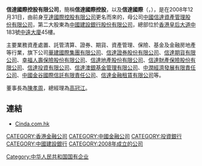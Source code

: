 '''信達國際控股有限公司'''，簡稱'''信達國際控股'''，以及'''信達國際'''（'''{{lang-en|Cinda International Holdings Limited}}'''，{{hkex|0111}}），是在2008年12月31日，由前身[[亨達國際控股有限公司|亨達國際控股有限公司]]更名而來的，母公司[[中國信達資產管理股份有限公司|中國信達資產管理股份有限公司]]，第二大股東為[[中國建設銀行股份有限公司|中國建設銀行股份有限公司]]，總部位於[[香港|香港]][[皇后大道中|皇后大道中]]183號[[中遠大廈|中遠大廈]]45樓。

主要業務資產處置、託管清算、證券、期貨、資產管理、保險、基金及金融房地產等行業，旗下公司[[華建國際集團有限公司|華建國際集團有限公司]]、[[信達證券股份有限公司|信達證券股份有限公司]]、[[信達期貨有限公司|信達期貨有限公司]]、[[幸福人壽保險股份有限公司|幸福人壽保險股份有限公司]]、[[信達地產股份有限公司|信達地產股份有限公司]]、[[信達財產保險股份有限公司|信達財產保險股份有限公司]]、[[信達投資有限公司|信達投資有限公司]]、[[信達澳銀基金管理有限公司|信達澳銀基金管理有限公司]]、[[中潤經濟發展有限責任公司|中潤經濟發展有限責任公司]]、[[中國金谷國際信託有限責任公司|中國金谷國際信託有限責任公司]]、[[信達金融租賃有限公司|信達金融租賃有限公司]]等。

董事長為[[陳孝周|陳孝周]]，總經理為[[高冠江|高冠江]]。

==連結==
*[http://www.cinda.com.hk/ Cinda.com.hk] {{Wayback|url=http://www.cinda.com.hk/ |date=20200427225754 }}

[[CATEGORY:香港金融公司|CATEGORY:香港金融公司]]
[[CATEGORY:中國金融公司|CATEGORY:中國金融公司]]
[[CATEGORY:投資銀行|CATEGORY:投資銀行]]
[[CATEGORY:中國建設銀行|CATEGORY:中國建設銀行]]
[[Category:中华人民共和国国有企业|Category:中华人民共和国国有企业]]
[[CATEGORY:2008年成立的公司|CATEGORY:2008年成立的公司]]